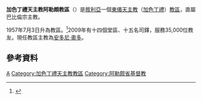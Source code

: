 {{Infobox Roman Catholic diocese
|jurisdiction     = 教區
|name             = 阿勒頗
|latin= Eparchia Aleppensis Chaldaeorum
|image =Saint Joseph Cathedral, Aleppo.jpg|caption =聖若瑟主教座堂
|location = [[敘利亞|敘利亞]]
|territory = 
|population = 35,000
|rite = [[加色丁禮天主教會|加色丁禮]]
|patron =
|province = 直屬宗主教
|established = 1957年
|cathedral = [[聖若瑟主教座堂_(阿勒頗)|聖若瑟主教座堂]]
|co-cathedral =
|leadership = 主教 
|website =
|pope =  
|patriarch= 
|metropolitan =
|ordinary = [[安多尼·奧多|安多尼·奧多]]
|coadjutor archbishop = 
|coadjutor bishop = 
|auxiliary = 
|emeritus =
}}

'''加色丁禮天主教阿勒頗教區'''（{{lang-la|Eparchia Aleppensis Chaldaeorum}}）是[[敘利亞|敘利亞]]一個[[東儀天主教|東儀天主教]]（[[加色丁禮天主教會|加色丁禮]]）[[教區|教區]]，直屬巴比倫宗主教。

1957年7月3日升為教區。<ref>{{cite journal
|journal=[[宗座公報|宗座公報]]
|publisher=梵蒂岡出版社
|date=1958年
|volume=50
|title=Quasi pastor
|page=249
|url=http://www.vatican.va/archive/aas/documents/AAS%2046%20%5B1954%5D%20-%20ocr.pdf
|access-date=2013-04-22
|archive-date=2013-09-03
|archive-url=https://web.archive.org/web/20130903002740/http://www.vatican.va/archive/aas/documents/AAS%2046%20%5B1954%5D%20-%20ocr.pdf
|dead-url=no
}}</ref>2009年有十四個堂區、十五名司鐸，服務35,000位教友。現任教區主教為[[安多尼·奧多|安多尼·奧多]]。

==參考資料==
{{reflist}}
{{加色丁禮天主教會教區}}
{{敘利亞天主教教區}}
[[Category:敘利亞天主教教區|A]]
[[Category:加色丁禮天主教教區|Category:加色丁禮天主教教區]]
[[Category:阿勒颇省基督教|Category:阿勒颇省基督教]]